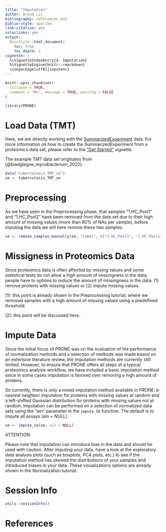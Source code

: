 ```yaml
---
title: "Imputation"
author: Arend Lis
bibliography: references.bib
biblio-style: apalike
link-citation: yes
colorlinks: yes
output: 
  BiocStyle::html_document:
    toc: true
    toc_depth: 2
vignette: >
  %\VignetteIndexEntry{4. Imputation}
  %\VignetteEngine{knitr::rmarkdown}
  \usepackage[utf8]{inputenc}
---
```


```r
knitr::opts_chunk$set(
  collapse = TRUE,
  comment = "#>", message = TRUE, warning = FALSE
)
```


```r
library(PRONE)
```

# Load Data (TMT)

Here, we are directly working with the [SummarizedExperiment](https://bioconductor.org/packages/release/bioc/html/SummarizedExperiment.html) data. For more information on how to create the SummarizedExperiment from a proteomics data set, please refer to the ["Get Started"](PRONE.html) vignette.

The example TMT data set originates from [@biadglegne_mycobacterium_2022].

```r
data("tuberculosis_TMT_se")
se <- tuberculosis_TMT_se
```

# Preprocessing 

As we have seen in the Preprocessing phase, that samples "1.HC_Pool1" and "1.HC_Pool2" have been removed from the data set due to their high amount of missing values (more than 80% of NAs per sample), before imputing the data we will here remove these two samples.

```r
se <- remove_samples_manually(se, "Label", c("1.HC_Pool1", "1.HC_Pool2"))
```

# Missigness in Proteomics Data

Since proteomics data is often affected by missing values and some statistical tests do not allow a high amount of missingness in the data, people have to options to reduce the amount of missingness in the data: (1) remove proteins with missing values or (2) impute missing values.

(1): this point is already shown in the Preprocessing tutorial, where we removed samples with a high amount of missing values using a predefined threshold.

(2): this point will be discussed here.


# Impute Data

Since the initial focus of PRONE was on the evaluation of the performance of normalization methods and a selection of methods was made based on an extensive literature review, the imputation methods are currently still limited. However, to ensure that PRONE offers all steps of a typical proteomics analysis workflow, we have included a basic imputation method since in some cases imputation is favored over removing a high amount of proteins. 

So currently, there is only a mixed imputation method available in PRONE: k-nearest neighbor imputation for proteins with missing values at random and a left-shifted Gaussian distribution for proteins with missing values not at random. Imputation can be performed on a selection of normalized data sets using the "ain" parameter in the `impute_SE` function. The default is to impute all assays (ain = NULL). 

```r
se <- impute_se(se, ain = NULL)
```

ATTENTION: 

Please note that imputation can introduce bias in the data and should be used with caution. After imputing your data, have a look at the exploratory data analysis plots (such as boxplots, PCA plots, etc.) to see if the imputation method has skewed the distributions of your samples and introduced biases in your data. These visualizations options are already shown in the Normalization tutorial.


# Session Info

```r
utils::sessionInfo()
```

# References
